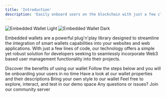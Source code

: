 ```yaml
---
title: 'Introduction'
description: 'Easily onboard users on the blockchain with just a few clicks using our wallet'
---
```


<img
	className='block dark:hidden'
	src='/images/e-w-light.svg'
	alt='Embedded Wallet Light'
/>
<img
	className='hidden dark:block'
	alt='Embedded Wallet Dark'
	src='/images/e-w-dark.svg'
/>

Embedded wallets are a powerful plug'n'play library designed to streamline the integration of smart wallets capabilities into your websites and web applications. With just a few lines of code, our technology offers a simple yet robust solution for developers seeking to seamlessly incorporate Web3 based user management functionality into their projects.

<CardGroup cols={2}>
	<Card title='Why to use' href='/embedded-wallet/why-to-use'>
		Discover the benefits of using our wallet
	</Card>
	<Card title='Get started' href='/embedded-wallet/get-started'>
		Follow the steps below and you will be onboarding your users in no time
	</Card>
	<Card title='Properties' href='/embedded-wallet/properties'>
		Have a look at our wallet properties and their descriptions
	</Card>
	<Card title='Customization' href='/embedded-wallet/customization'>
		Bring your own style to our wallet
	</Card>
	<Card title='Playground' href='https://lumx.io/en/playground'>
		Feel free to explore, interact, and test in our demo space
	</Card>
	<Card title='Discord' href='https://discord.gg/FmN3KNjXnr'>
		Any questions or issues? Join our community server
	</Card>
</CardGroup>
